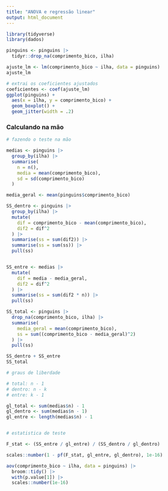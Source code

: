 ```yaml
---
title: "ANOVA e regressão linear"
output: html_document
---
```


```r
library(tidyverse)
library(dados)

pinguins <- pinguins |>
  tidyr::drop_na(comprimento_bico, ilha)

```

```r
ajuste_lm <- lm(comprimento_bico ~ ilha, data = pinguins)
ajuste_lm
```

```r
# extrai os coeficientes ajustados
coeficientes <- coef(ajuste_lm)
ggplot(pinguins) +
  aes(x = ilha, y = comprimento_bico) +
  geom_boxplot() +
  geom_jitter(width = .2)
```

### Calculando na mão

```r
# fazendo o teste na mão

medias <- pinguins |>
  group_by(ilha) |>
  summarise(
    n = n(),
    media = mean(comprimento_bico),
    sd = sd(comprimento_bico)
  )

media_geral <- mean(pinguins$comprimento_bico)

SS_dentro <- pinguins |>
  group_by(ilha) |>
  mutate(
    dif = comprimento_bico - mean(comprimento_bico),
    dif2 = dif^2
  ) |>
  summarise(ss = sum(dif2)) |>
  summarise(ss = sum(ss)) |>
  pull(ss)


SS_entre <- medias |>
  mutate(
    dif = media - media_geral,
    dif2 = dif^2
  ) |>
  summarise(ss = sum(dif2 * n)) |>
  pull(ss)

SS_total <- pinguins |>
  drop_na(comprimento_bico, ilha) |>
  summarise(
    media_geral = mean(comprimento_bico),
    ss = sum((comprimento_bico - media_geral)^2)
  ) |>
  pull(ss)

SS_dentro + SS_entre
SS_total

# graus de liberdade

# total: n - 1
# dentro: n - k
# entre: k - 1

gl_total <- sum(medias$n) - 1
gl_dentro <- sum(medias$n - 1)
gl_entre <- length(medias$n) - 1


# estatistica de teste

F_stat <- (SS_entre / gl_entre) / (SS_dentro / gl_dentro)

scales::number(1 - pf(F_stat, gl_entre, gl_dentro), 1e-16)

```

```r
aov(comprimento_bico ~ ilha, data = pinguins) |>
  broom::tidy() |>
  with(p.value[1]) |>
  scales::number(1e-16)
```

